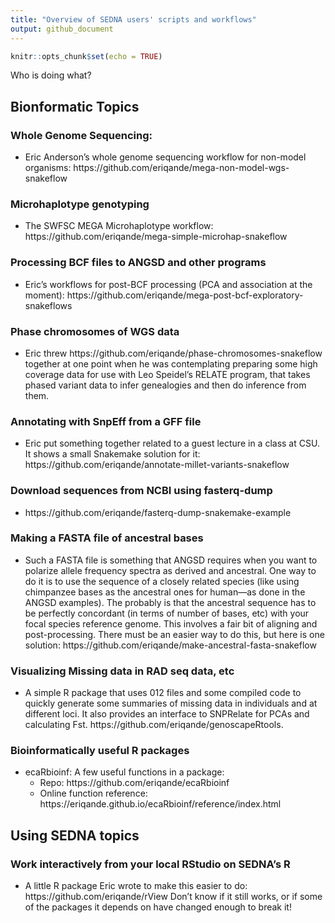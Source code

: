```yaml
---
title: "Overview of SEDNA users' scripts and workflows"
output: github_document
---
```


```r
knitr::opts_chunk$set(echo = TRUE)
```




Who is doing what?





## Bionformatic Topics

### Whole Genome Sequencing:

- Eric Anderson's whole genome sequencing workflow for non-model organisms: https://github.com/eriqande/mega-non-model-wgs-snakeflow



### Microhaplotype genotyping

- The SWFSC MEGA Microhaplotype workflow: https://github.com/eriqande/mega-simple-microhap-snakeflow


### Processing BCF files to ANGSD and other programs

- Eric's workflows for post-BCF processing (PCA and association at the moment): https://github.com/eriqande/mega-post-bcf-exploratory-snakeflows


### Phase chromosomes of WGS data

- Eric threw https://github.com/eriqande/phase-chromosomes-snakeflow together at one point when
he was contemplating preparing some high coverage data for use with Leo Speidel's RELATE
program, that takes phased variant data to infer genealogies and then do inference from them.


### Annotating with SnpEff from a GFF file

- Eric put something together related to a guest lecture in a class at CSU.  It shows
a small Snakemake solution for it: https://github.com/eriqande/annotate-millet-variants-snakeflow

### Download sequences from NCBI using fasterq-dump

- https://github.com/eriqande/fasterq-dump-snakemake-example

### Making a FASTA file of ancestral bases

- Such a FASTA file is something that ANGSD requires when you want to polarize allele frequency
spectra as derived and ancestral.  One way to do it is to use the sequence of a closely
related species (like using chimpanzee bases as the ancestral ones for human---as done
in the ANGSD examples).  The probably is that the ancestral sequence has to be perfectly
concordant (in terms of number of bases, etc) with your focal species reference genome.  This
involves a fair bit of aligning and post-processing.  There must be an easier way to do
this, but here is one solution:  https://github.com/eriqande/make-ancestral-fasta-snakeflow


### Visualizing Missing data in RAD seq data, etc

- A simple R package that uses 012 files and some compiled code to quickly
generate some summaries of missing data in individuals and at different loci.
It also provides an interface to SNPRelate for PCAs and calculating Fst.
https://github.com/eriqande/genoscapeRtools.

### Bioinformatically useful R packages

- ecaRbioinf: A few useful functions in a package:
   - Repo: https://github.com/eriqande/ecaRbioinf
   - Online function reference: https://eriqande.github.io/ecaRbioinf/reference/index.html

## Using SEDNA topics

### Work interactively from your local RStudio on SEDNA's R

- A little R package Eric wrote to make this easier to do:  https://github.com/eriqande/rView
Don't know if it still works, or if some of the packages it depends on have changed
enough to break it!

